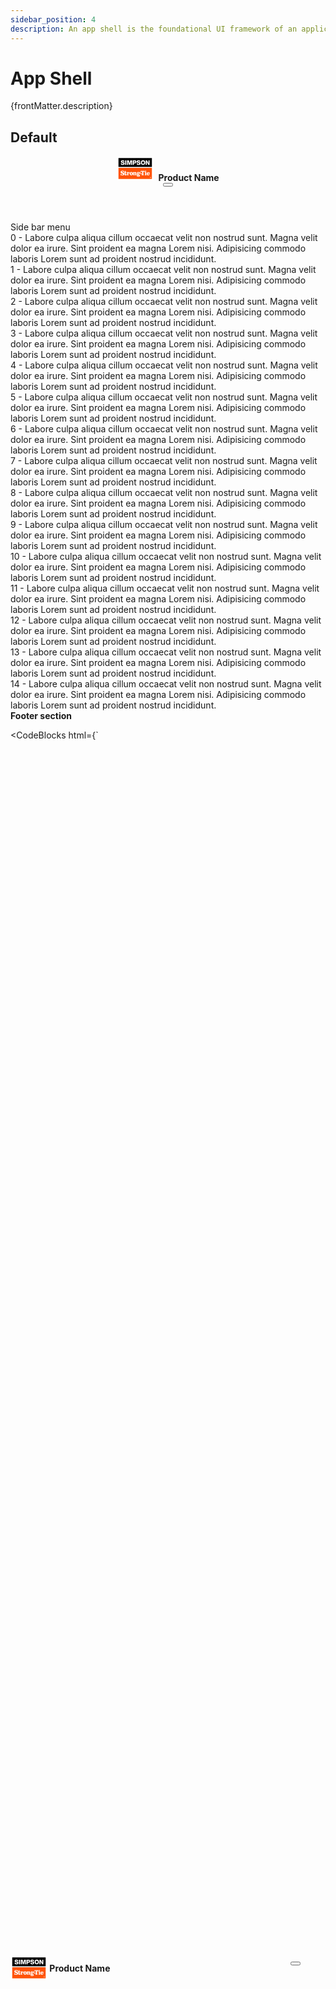 ```yaml
---
sidebar_position: 4
description: An app shell is the foundational UI framework of an application.
---
```


# App Shell

<HeaderComponent
  htmlTag="studs-app-shell"
  jsxTag="StudsAppShell"
  version="Since 1.0"
  status="Draft"
  urlGithub="navigation/app-shell.ts"
  urlStrbook="studs-navigation-appshell--docs"
  folder="navigation"
/>

{frontMatter.description}

## Default

<ResizerFeatures>
 <div style={{minHeigth: '200px'}}>
        <studs-app-shell>
          <header slot="header">
            <div style={{height: '100%', display: 'flex', alignItems: 'center', justifyContent: 'space-between', cursor: 'pointer'}} >
              <div style={{display: 'flex', alignItems: 'center', justifyContent: 'flex-start', flex: 1}}>
                <svg width="59" height="40" viewBox="0 0 59 40" fill="none" xmlns="http://www.w3.org/2000/svg">
  <g clipPath="url(#clip0_75144_6285)">
    <path d="M59 0.5H0V39.5H59V0.5Z" fill="white"></path>
    <path d="M33.4431 31.5887C33.6832 31.5282 34.1034 31.4919 34.6916 31.4919C35.1957 31.4919 35.5919 31.5161 35.904 31.5766C36.1441 31.625 36.2641 31.7218 36.2641 31.8911C36.2641 32 36.2281 32.0726 36.1681 32.1331C36.096 32.1814 35.976 32.2298 35.7959 32.2782C35.5318 32.3387 35.1477 32.3629 34.6435 32.3629C33.6112 32.3629 33.095 32.2177 33.095 31.9153C33.071 31.7581 33.1911 31.6613 33.4431 31.5887ZM50.4169 26.5323C50.2969 26.5323 50.1888 26.5685 50.0688 26.629C49.9607 26.6895 49.8767 26.7742 49.8167 26.8831C49.7447 27.0282 49.6846 27.2823 49.6606 27.6573H51.1371C51.1251 27.2943 51.0771 27.0282 50.9811 26.8589C50.861 26.6411 50.669 26.5323 50.4169 26.5323ZM54.2102 34.1169C54.2102 33.9718 54.0901 33.9597 53.9821 33.9597H53.766V34.2984H53.9341C54.0781 34.2863 54.2102 34.2863 54.2102 34.1169ZM54.6783 34.3468C54.6783 34.7823 54.3542 35.121 53.9461 35.121C53.5259 35.121 53.2138 34.7943 53.2138 34.3468C53.2138 33.9113 53.538 33.5847 53.9461 33.5847C54.3662 33.5847 54.6783 33.9113 54.6783 34.3468ZM54.3902 34.879L54.0901 34.4193C54.2462 34.4073 54.3662 34.3226 54.3662 34.129C54.3662 33.9234 54.2462 33.8266 54.0061 33.8266H53.598V34.879H53.766V34.4314H53.9341L54.2222 34.879H54.3902ZM34.4275 26.2661C34.2594 26.2661 34.1394 26.375 34.0674 26.5927C33.9953 26.8105 33.9593 27.1613 33.9593 27.6573C33.9593 28.5161 34.1034 28.9516 34.4035 28.9516C34.5715 28.9516 34.6916 28.8548 34.7636 28.6492C34.8356 28.4435 34.8716 28.1048 34.8716 27.6331C34.8716 27.125 34.8356 26.7742 34.7756 26.5806C34.7156 26.3629 34.5955 26.2661 34.4275 26.2661ZM56.2389 19.0081V36.7177H2.76074V19.0081H56.2389ZM45.3272 24.4637C45.3272 24.7177 45.4112 24.9355 45.5793 25.1048C45.7473 25.2742 45.9634 25.3589 46.2155 25.3589C46.4556 25.3589 46.6716 25.2742 46.8397 25.0927C47.0077 24.9234 47.0918 24.7056 47.0918 24.4637C47.0918 24.2218 47.0077 24.0161 46.8277 23.8347C46.6596 23.6653 46.4435 23.5685 46.2035 23.5685C45.9634 23.5685 45.7593 23.6532 45.5793 23.8226C45.4112 24.0282 45.3272 24.2339 45.3272 24.4637ZM22.6395 28.2742C22.6395 28.9637 22.6875 29.4355 22.7955 29.7016C22.8916 29.9677 23.0836 30.0887 23.3477 30.0887C23.6118 30.0887 23.7919 29.9556 23.8999 29.7016C23.9959 29.4234 24.056 28.9516 24.056 28.2984C24.056 27.621 24.0079 27.1492 23.8999 26.8952C23.7919 26.629 23.6118 26.5081 23.3597 26.5081C23.0956 26.5081 22.9156 26.6411 22.8075 26.8952C22.6995 27.1613 22.6395 27.621 22.6395 28.2742ZM12.0279 28.6976C12.0279 27.9597 11.7878 27.379 11.2956 26.9798C11.0796 26.7984 10.8035 26.6532 10.4914 26.5323C10.1673 26.4113 9.65108 26.2661 8.93083 26.0847C8.61873 26.0121 8.39065 25.9153 8.27061 25.8064C8.15057 25.6976 8.07855 25.5403 8.07855 25.3347C8.07855 25.1048 8.16257 24.9113 8.31863 24.754C8.48668 24.5847 8.72676 24.5121 9.02687 24.5121C9.49502 24.5121 9.89116 24.6452 10.2153 24.9113C10.3833 25.0564 10.7675 25.4314 10.8275 25.7702H11.7038V23.8226H10.9115L10.7194 24.0887C10.4073 23.8589 10.1072 23.7016 9.83114 23.6169C9.55505 23.5323 9.21893 23.4839 8.79879 23.4839C7.89848 23.4839 7.20225 23.7379 6.73409 24.2339C6.37397 24.6089 6.19391 25.129 6.19391 25.7823C6.19391 26.3871 6.38597 26.8952 6.7581 27.2943C7.10622 27.6452 7.85047 27.9597 9.01486 28.2258C9.423 28.3226 9.69909 28.4314 9.86715 28.5645C10.0232 28.6976 10.1072 28.8911 10.1072 29.1452C10.1072 29.4113 10.0112 29.6169 9.81913 29.7742C9.62707 29.9314 9.36298 30.004 9.02687 30.004C8.5467 30.004 8.12656 29.8347 7.77844 29.4839C7.59838 29.3024 7.22626 28.7823 7.16624 28.4314H6.30194V30.9476H7.08221L7.33429 30.4153C7.58638 30.6089 7.83846 30.7419 8.10255 30.8266C8.58272 30.9718 9.00286 31.0564 9.38699 31.0564C9.68709 31.0564 10.0112 31.0081 10.3713 30.9113C10.7795 30.8024 11.1156 30.6331 11.3677 30.3911C11.7998 29.9556 12.0279 29.3871 12.0279 28.6976ZM15.7852 28.4435H14.9329V28.9153C14.9329 29.3508 14.9089 29.6532 14.8608 29.8105C14.8128 29.9677 14.7288 30.0524 14.6088 30.0524C14.5007 30.0524 14.4287 29.9919 14.3687 29.871C14.3327 29.7863 14.3207 29.5927 14.3207 29.3024V26.6532H15.365V25.7823H14.3207V23.8226H13.2643C13.1683 25.0564 12.7601 25.7339 12.0399 25.8548V26.6532H12.5681V29.0363C12.5681 29.4476 12.5801 29.7379 12.6161 29.9073C12.6401 30.0766 12.7121 30.246 12.8202 30.4153C13.0722 30.8266 13.5164 31.0443 14.1406 31.0443C14.7528 31.0443 15.197 30.8508 15.4851 30.4516C15.6051 30.2943 15.6771 30.1371 15.7131 29.9556C15.7491 29.7863 15.7732 29.5323 15.7732 29.1935V28.4435H15.7852ZM20.3467 27.5484C20.5028 27.3669 20.5748 27.1129 20.5748 26.8105C20.5748 26.3992 20.4427 26.0847 20.1906 25.8669C20.0106 25.7097 19.7825 25.6371 19.5064 25.6371C19.2783 25.6371 19.0743 25.6855 18.9062 25.7823C18.7382 25.879 18.5461 26.0484 18.342 26.2903V25.7823H16.0853V26.6532H16.3373C16.4934 26.6532 16.6014 26.6895 16.6494 26.75C16.6975 26.8105 16.7215 26.9556 16.7215 27.1613V29.4718C16.7215 29.6774 16.6975 29.8105 16.6494 29.8831C16.6014 29.9435 16.4934 29.9798 16.3373 29.9798H16.2533V30.8508H18.9662V29.9798H18.9062C18.7382 29.9798 18.6301 29.9435 18.5821 29.8831C18.5341 29.8226 18.4981 29.6774 18.4981 29.4718V27.875C18.4981 27.4395 18.5701 27.0645 18.7141 26.7863C18.8582 26.496 19.0383 26.3508 19.2543 26.3508C19.3144 26.3508 19.4104 26.375 19.5184 26.4355C19.3624 26.5081 19.2423 26.5927 19.1703 26.6895C19.0983 26.7863 19.0623 26.9193 19.0623 27.0887C19.0623 27.2581 19.1103 27.4274 19.2183 27.5726C19.3504 27.754 19.5304 27.8508 19.7585 27.8508C19.9866 27.8266 20.1906 27.7298 20.3467 27.5484ZM25.9526 28.2984C25.9526 27.4516 25.7125 26.7863 25.2444 26.3024C24.7762 25.8185 24.14 25.5887 23.3357 25.5887C22.5434 25.5887 21.9072 25.8306 21.4271 26.3024C20.9589 26.7742 20.7188 27.4274 20.7188 28.25C20.7188 29.121 20.9589 29.7984 21.4271 30.2702C21.8952 30.754 22.5314 30.996 23.3357 30.996C24.14 30.996 24.7642 30.754 25.2324 30.2702C25.7245 29.8105 25.9526 29.1452 25.9526 28.2984ZM31.7146 29.9556C31.5585 29.9556 31.4505 29.9193 31.4025 29.8589C31.3544 29.7984 31.3304 29.6532 31.3304 29.4476V27.5C31.3304 27.0887 31.3064 26.7863 31.2584 26.5806C31.2104 26.375 31.1264 26.2056 30.9943 26.0605C30.7302 25.7702 30.3341 25.625 29.8179 25.625C29.4818 25.625 29.1577 25.6976 28.8696 25.8548C28.6415 25.9758 28.4014 26.2056 28.1493 26.5564V25.7823H26.0846V26.6532H26.1567C26.3127 26.6532 26.4208 26.6895 26.4688 26.75C26.5168 26.8105 26.5408 26.9556 26.5408 27.1613V29.4718C26.5408 29.6774 26.5168 29.8105 26.4688 29.8831C26.4208 29.9435 26.3127 29.9798 26.1567 29.9798V30.8508H28.6895V29.9798C28.5335 29.9798 28.4374 29.9435 28.3894 29.8831C28.3414 29.8226 28.3174 29.6774 28.3174 29.4718V27.7661C28.3174 27.3911 28.3774 27.1129 28.4975 26.9193C28.6175 26.7258 28.7856 26.629 29.0016 26.629C29.3858 26.629 29.5778 26.9314 29.5778 27.5363V29.4839C29.5778 29.6895 29.5538 29.8226 29.5058 29.8952C29.4578 29.9556 29.3618 29.9919 29.2057 29.9919V30.8629H31.7386L31.7146 29.9556ZM36.9603 26.254C36.7923 26.4476 36.7203 26.629 36.7203 26.8105C36.7203 26.9798 36.7803 27.1371 36.9003 27.246C37.0204 27.3548 37.1644 27.4274 37.3325 27.4274C37.4525 27.4274 37.5725 27.3911 37.6806 27.3185C37.8726 27.1855 37.9807 26.9677 37.9807 26.6411C37.9807 26.375 37.8966 26.1452 37.7406 25.9637C37.5365 25.7218 37.2604 25.6008 36.9123 25.6008C36.7323 25.6008 36.5642 25.6371 36.4202 25.6976C36.2761 25.7702 36.096 25.8911 35.892 26.0726C35.6279 25.879 35.3998 25.7581 35.1957 25.6855C34.9917 25.6129 34.7516 25.5887 34.4635 25.5887C33.8753 25.5887 33.3951 25.7339 33.023 26.0121C32.5548 26.375 32.3268 26.9073 32.3268 27.6331C32.3268 27.9234 32.3628 28.1774 32.4468 28.3952C32.5308 28.6129 32.6749 28.8548 32.903 29.1452C32.6269 29.2903 32.4228 29.4476 32.3148 29.5927C32.2067 29.7379 32.1587 29.9314 32.1587 30.1734C32.1587 30.4032 32.2067 30.5968 32.3148 30.754C32.4108 30.9113 32.5909 31.0806 32.8309 31.25C32.5548 31.3468 32.3628 31.4556 32.2427 31.5887C32.1227 31.7218 32.0747 31.8911 32.0747 32.1089C32.0747 32.8105 32.8549 33.1492 34.4035 33.1492C35.4718 33.1492 36.1921 33.0403 36.5642 32.8105C36.7803 32.6774 36.9483 32.496 37.0684 32.2661C37.1884 32.0363 37.2484 31.7822 37.2484 31.504C37.2484 31.0443 37.1164 30.7056 36.8403 30.4637C36.5762 30.2339 36.1441 30.1129 35.5559 30.1129C35.4718 30.1129 35.2798 30.1129 34.9677 30.1129C34.8476 30.1129 34.7516 30.1129 34.6796 30.1129C34.0914 30.1129 33.7072 30.0887 33.5392 30.0403C33.3711 29.9919 33.2871 29.8831 33.2871 29.7137C33.2871 29.6411 33.3111 29.5443 33.3711 29.4355C33.7552 29.5564 34.0674 29.629 34.3194 29.629C34.8836 29.629 35.3878 29.4839 35.7959 29.1935C36.024 29.0363 36.1921 28.8185 36.3241 28.5403C36.4562 28.2621 36.5162 27.9476 36.5162 27.621C36.5162 27.3911 36.4922 27.1976 36.4442 27.0282C36.3961 26.8589 36.3121 26.6653 36.1921 26.4718C36.4202 26.2419 36.6002 26.121 36.7323 26.121C36.7923 26.121 36.8763 26.1693 36.9603 26.254ZM37.5005 29.0363H39.7813V27.8629H37.5005V29.0363ZM44.6429 23.6532H38.4128V25.7823H39.2771C39.2891 25.2863 39.6492 24.9113 39.8413 24.7782C39.9854 24.6814 40.2254 24.621 40.5375 24.621V29.0484C40.5375 29.3871 40.5255 29.5927 40.5135 29.6653C40.5015 29.7379 40.4655 29.7863 40.3935 29.8226C40.2735 29.8831 40.1774 29.9073 39.7693 29.9193V30.8387H43.2505V29.9193C42.8423 29.9073 42.7463 29.871 42.6383 29.8226C42.5662 29.7863 42.5302 29.7379 42.5182 29.6653C42.5062 29.5927 42.4942 29.3871 42.4942 29.0484V24.6331C42.7463 24.6331 42.9504 24.6693 43.0824 24.7298C43.2265 24.7903 43.3465 24.8992 43.4545 25.0564C43.5506 25.2016 43.7426 25.4073 43.7546 25.7943H44.6189V23.6532H44.6429ZM47.6079 29.9556H47.5599C47.4039 29.9556 47.3078 29.9193 47.2598 29.8589C47.2118 29.7984 47.1878 29.6653 47.1878 29.4476V25.7823H44.919V26.6653H45.0631C45.2671 26.6653 45.3872 26.7016 45.4232 26.7621C45.4712 26.8226 45.4832 27.004 45.4832 27.2943V29.4476C45.4832 29.6532 45.4592 29.7984 45.3992 29.8589C45.3392 29.9193 45.2191 29.9556 45.0391 29.9556H44.907V30.8266H47.5959V29.9556H47.6079ZM52.7577 28.3347C52.7577 27.4879 52.5536 26.8226 52.1335 26.3387C51.7133 25.8548 51.1371 25.625 50.3929 25.625C49.6126 25.625 49.0124 25.879 48.5923 26.3992C48.1841 26.8952 47.9921 27.5363 47.9921 28.3105C47.9921 29.2056 48.2562 29.9073 48.7843 30.4032C49.2045 30.8024 49.7447 31.0081 50.4049 31.0081C51.6293 31.0081 52.3976 30.379 52.6857 29.121H51.5453C51.5093 29.375 51.4372 29.5564 51.3532 29.6774C51.1731 29.8952 50.9211 30.004 50.5849 30.004C50.2608 30.004 50.0208 29.8831 49.8767 29.629C49.8047 29.5081 49.7447 29.3629 49.7207 29.2056C49.6846 29.0484 49.6726 28.8306 49.6606 28.5282H52.7577C52.7457 28.4193 52.7577 28.3468 52.7577 28.3347ZM54.8464 34.3468C54.8464 33.8387 54.4383 33.4516 53.9461 33.4516C53.4539 33.4516 53.0458 33.8387 53.0458 34.3468C53.0458 34.8669 53.4539 35.254 53.9461 35.254C54.4383 35.254 54.8464 34.8669 54.8464 34.3468Z" fill="#FF5308"></path>
    <path d="M2.76074 3.28226V17.6169H56.2389V3.28226H2.76074ZM9.53104 14.3145C7.89848 14.3145 6.458 13.5887 6.44599 11.7621H8.29462C8.33063 12.6089 8.84681 12.875 9.63907 12.875C10.1913 12.875 10.7675 12.6694 10.7675 12.1492C10.7675 11.5202 9.75911 11.3992 8.72676 11.1089C7.71842 10.8185 6.65006 10.3589 6.65006 9.04032C6.65006 7.47984 8.21059 6.8629 9.54304 6.8629C10.9595 6.8629 12.376 7.55242 12.388 9.16129H10.5394C10.5634 8.50806 9.96318 8.30242 9.39899 8.30242C9.00286 8.30242 8.51069 8.44758 8.51069 8.90726C8.51069 9.46371 9.53104 9.56048 10.5634 9.85081C11.5837 10.1411 12.6161 10.625 12.6161 11.9194C12.6161 13.7339 11.0916 14.3145 9.53104 14.3145ZM15.329 14.1573H13.4804V7.00806H15.329V14.1573ZM24.4641 14.1573H22.7235V8.7379H22.6995L21.211 14.1694H19.8065L18.318 8.7379H18.294V14.1694H16.5534V7.00806H19.2783L20.5028 11.7742H20.5268L21.7512 7.00806H24.4761L24.4641 14.1573ZM28.9416 11.7742H27.4171V14.1573H25.5685V7.00806H28.9416C30.2621 7.00806 31.5105 7.6129 31.5105 9.30645C31.5105 11.0847 30.5021 11.7742 28.9416 11.7742ZM34.8956 14.3145C33.2631 14.3145 31.8226 13.5887 31.8106 11.7621H33.6592C33.6952 12.6089 34.2114 12.875 35.0037 12.875C35.5559 12.875 36.1321 12.6694 36.1321 12.1492C36.1321 11.5202 35.1237 11.3992 34.0914 11.1089C33.083 10.8185 32.0147 10.3589 32.0147 9.04032C32.0147 7.47984 33.5752 6.8629 34.9076 6.8629C36.3241 6.8629 37.7406 7.55242 37.7526 9.16129H35.904C35.928 8.50806 35.3278 8.30242 34.7636 8.30242C34.3675 8.30242 33.8633 8.44758 33.8633 8.90726C33.8633 9.46371 34.8836 9.56048 35.916 9.85081C36.9363 10.1411 37.9687 10.625 37.9687 11.9194C37.9927 13.7339 36.4562 14.3145 34.8956 14.3145ZM42.0861 14.3145C39.8533 14.3145 38.5929 12.6573 38.5929 10.5887C38.5929 8.52016 39.8533 6.8629 42.0861 6.8629C44.3188 6.8629 45.5793 8.52016 45.5793 10.5887C45.5793 12.6573 44.3188 14.3145 42.0861 14.3145ZM52.4816 14.1573H50.5849L48.1241 9.70564H48.1001V14.1573H46.3595V7.00806H48.2562L50.717 11.4113H50.741V7.00806H52.4816V14.1573ZM29.6619 9.43952C29.6619 10.0927 29.2417 10.3347 28.6655 10.3347H27.4291V8.50806H28.6655C29.2297 8.50806 29.6619 8.77419 29.6619 9.43952ZM43.7306 10.5887C43.7306 11.6532 43.2745 12.7177 42.0861 12.7177C40.8977 12.7177 40.4415 11.6532 40.4415 10.5887C40.4415 9.52419 40.8977 8.45968 42.0861 8.45968C43.2745 8.45968 43.7306 9.52419 43.7306 10.5887Z" fill="black"></path>
  </g>
  <defs>
    <clipPath id="clip0_75144_6285">
      <rect width="59" height="39" fill="white" transform="translate(0 0.5)"></rect>
    </clipPath>
  </defs>
</svg> 
                <strong>&nbsp;Product Name</strong>
              </div>
              <div style={{display: 'flex', gap: '20px', justifyContent: 'flex-end'}}>
                <studs-icon size="large" icon="notifications"></studs-icon>
                 <div>
    <div>
      <studs-menu cols="3" position="bottom">
          <button slot="trigger"><studs-icon slot="trigger" size="large" icon="apps"></studs-icon></button>
          <studs-icon size="large" icon="info" onclick="alert('clicked')"></studs-icon>
          <studs-icon size="large" icon="info" onclick="alert('clicked')"></studs-icon>
          <studs-icon size="large" icon="info" onclick="alert('clicked')"></studs-icon>
          <studs-icon size="large" icon="info" onclick="alert('clicked')"></studs-icon>
          <studs-icon size="large" icon="info" onclick="alert('clicked')"></studs-icon>
          <studs-icon size="large" icon="info" onclick="alert('clicked')"></studs-icon>
          <studs-icon size="large" icon="info" onclick="alert('clicked')"></studs-icon>
          <studs-icon size="large" icon="info" onclick="alert('clicked')"></studs-icon>
          <studs-icon size="large" icon="info" onclick="alert('clicked')"></studs-icon>
          <studs-icon size="large" icon="info" onclick="alert('clicked')"></studs-icon>
          <studs-icon size="large" icon="info" onclick="alert('clicked')"></studs-icon>
          <studs-icon size="large" icon="info" onclick="alert('clicked')"></studs-icon>
          <studs-icon size="large" icon="info" onclick="alert('clicked')"></studs-icon>
      </studs-menu>
    </div>
</div>
                <studs-icon size="large" icon="settings"></studs-icon>
                <studs-icon size="large" icon="account_circle"></studs-icon>
              </div>
            </div>
          </header>
          <nav slot="nav">Side bar menu</nav>
          <main slot="main">
            <div style={{padding: '1rem'}}>
              0 - Labore culpa aliqua cillum occaecat velit non nostrud sunt. Magna
              velit dolor ea irure. Sint proident ea magna Lorem nisi.
              Adipisicing commodo laboris Lorem sunt ad proident nostrud
              incididunt.
            </div><div style={{padding: '1rem'}}>
              1 - Labore culpa aliqua cillum occaecat velit non nostrud sunt. Magna
              velit dolor ea irure. Sint proident ea magna Lorem nisi.
              Adipisicing commodo laboris Lorem sunt ad proident nostrud
              incididunt.
            </div><div style={{padding: '1rem'}}>
              2 - Labore culpa aliqua cillum occaecat velit non nostrud sunt. Magna
              velit dolor ea irure. Sint proident ea magna Lorem nisi.
              Adipisicing commodo laboris Lorem sunt ad proident nostrud
              incididunt.
            </div><div style={{padding: '1rem'}}>
              3 - Labore culpa aliqua cillum occaecat velit non nostrud sunt. Magna
              velit dolor ea irure. Sint proident ea magna Lorem nisi.
              Adipisicing commodo laboris Lorem sunt ad proident nostrud
              incididunt.
            </div><div style={{padding: '1rem'}}>
              4 - Labore culpa aliqua cillum occaecat velit non nostrud sunt. Magna
              velit dolor ea irure. Sint proident ea magna Lorem nisi.
              Adipisicing commodo laboris Lorem sunt ad proident nostrud
              incididunt.
            </div><div style={{padding: '1rem'}}>
              5 - Labore culpa aliqua cillum occaecat velit non nostrud sunt. Magna
              velit dolor ea irure. Sint proident ea magna Lorem nisi.
              Adipisicing commodo laboris Lorem sunt ad proident nostrud
              incididunt.
            </div><div style={{padding: '1rem'}}>
              6 - Labore culpa aliqua cillum occaecat velit non nostrud sunt. Magna
              velit dolor ea irure. Sint proident ea magna Lorem nisi.
              Adipisicing commodo laboris Lorem sunt ad proident nostrud
              incididunt.
            </div><div style={{padding: '1rem'}}>
              7 - Labore culpa aliqua cillum occaecat velit non nostrud sunt. Magna
              velit dolor ea irure. Sint proident ea magna Lorem nisi.
              Adipisicing commodo laboris Lorem sunt ad proident nostrud
              incididunt.
            </div><div style={{padding: '1rem'}}>
              8 - Labore culpa aliqua cillum occaecat velit non nostrud sunt. Magna
              velit dolor ea irure. Sint proident ea magna Lorem nisi.
              Adipisicing commodo laboris Lorem sunt ad proident nostrud
              incididunt.
            </div><div style={{padding: '1rem'}}>
              9 - Labore culpa aliqua cillum occaecat velit non nostrud sunt. Magna
              velit dolor ea irure. Sint proident ea magna Lorem nisi.
              Adipisicing commodo laboris Lorem sunt ad proident nostrud
              incididunt.
            </div><div style={{padding: '1rem'}}>
              10 - Labore culpa aliqua cillum occaecat velit non nostrud sunt. Magna
              velit dolor ea irure. Sint proident ea magna Lorem nisi.
              Adipisicing commodo laboris Lorem sunt ad proident nostrud
              incididunt.
            </div><div style={{padding: '1rem'}}>
              11 - Labore culpa aliqua cillum occaecat velit non nostrud sunt. Magna
              velit dolor ea irure. Sint proident ea magna Lorem nisi.
              Adipisicing commodo laboris Lorem sunt ad proident nostrud
              incididunt.
            </div><div style={{padding: '1rem'}}>
              12 - Labore culpa aliqua cillum occaecat velit non nostrud sunt. Magna
              velit dolor ea irure. Sint proident ea magna Lorem nisi.
              Adipisicing commodo laboris Lorem sunt ad proident nostrud
              incididunt.
            </div><div style={{padding: '1rem'}}>
              13 - Labore culpa aliqua cillum occaecat velit non nostrud sunt. Magna
              velit dolor ea irure. Sint proident ea magna Lorem nisi.
              Adipisicing commodo laboris Lorem sunt ad proident nostrud
              incididunt.
            </div><div style={{padding: '1rem'}}>
              14 - Labore culpa aliqua cillum occaecat velit non nostrud sunt. Magna
              velit dolor ea irure. Sint proident ea magna Lorem nisi.
              Adipisicing commodo laboris Lorem sunt ad proident nostrud
              incididunt.
            </div>
          </main>
          <footer slot="footer">
            <div style={{display: 'flex', alignItems: 'center', justifyContent: 'center', flex: 1, padding: '1rem'}}>
              <strong>Footer section</strong>
            </div>
          </footer>
        </studs-app-shell>
        <div></div>
      </div>
</ResizerFeatures>

<CodeBlocks
  html={`<div style="min-height: 200px;">
        <studs-app-shell>
          <header slot="header">
            <div style="height: 100%; display: flex; align-items: center; justify-content: space-between; cursor: pointer;">
              <div style="display: flex; align-items: center; justify-content: flex-start; flex: 1">
                <svg width="59" height="40" viewBox="0 0 59 40" fill="none" xmlns="http://www.w3.org/2000/svg">
  <g clip-path="url(#clip0_75144_6285)">
    <path d="M59 0.5H0V39.5H59V0.5Z" fill="white"></path>
    <path d="M33.4431 31.5887C33.6832 31.5282 34.1034 31.4919 34.6916 31.4919C35.1957 31.4919 35.5919 31.5161 35.904 31.5766C36.1441 31.625 36.2641 31.7218 36.2641 31.8911C36.2641 32 36.2281 32.0726 36.1681 32.1331C36.096 32.1814 35.976 32.2298 35.7959 32.2782C35.5318 32.3387 35.1477 32.3629 34.6435 32.3629C33.6112 32.3629 33.095 32.2177 33.095 31.9153C33.071 31.7581 33.1911 31.6613 33.4431 31.5887ZM50.4169 26.5323C50.2969 26.5323 50.1888 26.5685 50.0688 26.629C49.9607 26.6895 49.8767 26.7742 49.8167 26.8831C49.7447 27.0282 49.6846 27.2823 49.6606 27.6573H51.1371C51.1251 27.2943 51.0771 27.0282 50.9811 26.8589C50.861 26.6411 50.669 26.5323 50.4169 26.5323ZM54.2102 34.1169C54.2102 33.9718 54.0901 33.9597 53.9821 33.9597H53.766V34.2984H53.9341C54.0781 34.2863 54.2102 34.2863 54.2102 34.1169ZM54.6783 34.3468C54.6783 34.7823 54.3542 35.121 53.9461 35.121C53.5259 35.121 53.2138 34.7943 53.2138 34.3468C53.2138 33.9113 53.538 33.5847 53.9461 33.5847C54.3662 33.5847 54.6783 33.9113 54.6783 34.3468ZM54.3902 34.879L54.0901 34.4193C54.2462 34.4073 54.3662 34.3226 54.3662 34.129C54.3662 33.9234 54.2462 33.8266 54.0061 33.8266H53.598V34.879H53.766V34.4314H53.9341L54.2222 34.879H54.3902ZM34.4275 26.2661C34.2594 26.2661 34.1394 26.375 34.0674 26.5927C33.9953 26.8105 33.9593 27.1613 33.9593 27.6573C33.9593 28.5161 34.1034 28.9516 34.4035 28.9516C34.5715 28.9516 34.6916 28.8548 34.7636 28.6492C34.8356 28.4435 34.8716 28.1048 34.8716 27.6331C34.8716 27.125 34.8356 26.7742 34.7756 26.5806C34.7156 26.3629 34.5955 26.2661 34.4275 26.2661ZM56.2389 19.0081V36.7177H2.76074V19.0081H56.2389ZM45.3272 24.4637C45.3272 24.7177 45.4112 24.9355 45.5793 25.1048C45.7473 25.2742 45.9634 25.3589 46.2155 25.3589C46.4556 25.3589 46.6716 25.2742 46.8397 25.0927C47.0077 24.9234 47.0918 24.7056 47.0918 24.4637C47.0918 24.2218 47.0077 24.0161 46.8277 23.8347C46.6596 23.6653 46.4435 23.5685 46.2035 23.5685C45.9634 23.5685 45.7593 23.6532 45.5793 23.8226C45.4112 24.0282 45.3272 24.2339 45.3272 24.4637ZM22.6395 28.2742C22.6395 28.9637 22.6875 29.4355 22.7955 29.7016C22.8916 29.9677 23.0836 30.0887 23.3477 30.0887C23.6118 30.0887 23.7919 29.9556 23.8999 29.7016C23.9959 29.4234 24.056 28.9516 24.056 28.2984C24.056 27.621 24.0079 27.1492 23.8999 26.8952C23.7919 26.629 23.6118 26.5081 23.3597 26.5081C23.0956 26.5081 22.9156 26.6411 22.8075 26.8952C22.6995 27.1613 22.6395 27.621 22.6395 28.2742ZM12.0279 28.6976C12.0279 27.9597 11.7878 27.379 11.2956 26.9798C11.0796 26.7984 10.8035 26.6532 10.4914 26.5323C10.1673 26.4113 9.65108 26.2661 8.93083 26.0847C8.61873 26.0121 8.39065 25.9153 8.27061 25.8064C8.15057 25.6976 8.07855 25.5403 8.07855 25.3347C8.07855 25.1048 8.16257 24.9113 8.31863 24.754C8.48668 24.5847 8.72676 24.5121 9.02687 24.5121C9.49502 24.5121 9.89116 24.6452 10.2153 24.9113C10.3833 25.0564 10.7675 25.4314 10.8275 25.7702H11.7038V23.8226H10.9115L10.7194 24.0887C10.4073 23.8589 10.1072 23.7016 9.83114 23.6169C9.55505 23.5323 9.21893 23.4839 8.79879 23.4839C7.89848 23.4839 7.20225 23.7379 6.73409 24.2339C6.37397 24.6089 6.19391 25.129 6.19391 25.7823C6.19391 26.3871 6.38597 26.8952 6.7581 27.2943C7.10622 27.6452 7.85047 27.9597 9.01486 28.2258C9.423 28.3226 9.69909 28.4314 9.86715 28.5645C10.0232 28.6976 10.1072 28.8911 10.1072 29.1452C10.1072 29.4113 10.0112 29.6169 9.81913 29.7742C9.62707 29.9314 9.36298 30.004 9.02687 30.004C8.5467 30.004 8.12656 29.8347 7.77844 29.4839C7.59838 29.3024 7.22626 28.7823 7.16624 28.4314H6.30194V30.9476H7.08221L7.33429 30.4153C7.58638 30.6089 7.83846 30.7419 8.10255 30.8266C8.58272 30.9718 9.00286 31.0564 9.38699 31.0564C9.68709 31.0564 10.0112 31.0081 10.3713 30.9113C10.7795 30.8024 11.1156 30.6331 11.3677 30.3911C11.7998 29.9556 12.0279 29.3871 12.0279 28.6976ZM15.7852 28.4435H14.9329V28.9153C14.9329 29.3508 14.9089 29.6532 14.8608 29.8105C14.8128 29.9677 14.7288 30.0524 14.6088 30.0524C14.5007 30.0524 14.4287 29.9919 14.3687 29.871C14.3327 29.7863 14.3207 29.5927 14.3207 29.3024V26.6532H15.365V25.7823H14.3207V23.8226H13.2643C13.1683 25.0564 12.7601 25.7339 12.0399 25.8548V26.6532H12.5681V29.0363C12.5681 29.4476 12.5801 29.7379 12.6161 29.9073C12.6401 30.0766 12.7121 30.246 12.8202 30.4153C13.0722 30.8266 13.5164 31.0443 14.1406 31.0443C14.7528 31.0443 15.197 30.8508 15.4851 30.4516C15.6051 30.2943 15.6771 30.1371 15.7131 29.9556C15.7491 29.7863 15.7732 29.5323 15.7732 29.1935V28.4435H15.7852ZM20.3467 27.5484C20.5028 27.3669 20.5748 27.1129 20.5748 26.8105C20.5748 26.3992 20.4427 26.0847 20.1906 25.8669C20.0106 25.7097 19.7825 25.6371 19.5064 25.6371C19.2783 25.6371 19.0743 25.6855 18.9062 25.7823C18.7382 25.879 18.5461 26.0484 18.342 26.2903V25.7823H16.0853V26.6532H16.3373C16.4934 26.6532 16.6014 26.6895 16.6494 26.75C16.6975 26.8105 16.7215 26.9556 16.7215 27.1613V29.4718C16.7215 29.6774 16.6975 29.8105 16.6494 29.8831C16.6014 29.9435 16.4934 29.9798 16.3373 29.9798H16.2533V30.8508H18.9662V29.9798H18.9062C18.7382 29.9798 18.6301 29.9435 18.5821 29.8831C18.5341 29.8226 18.4981 29.6774 18.4981 29.4718V27.875C18.4981 27.4395 18.5701 27.0645 18.7141 26.7863C18.8582 26.496 19.0383 26.3508 19.2543 26.3508C19.3144 26.3508 19.4104 26.375 19.5184 26.4355C19.3624 26.5081 19.2423 26.5927 19.1703 26.6895C19.0983 26.7863 19.0623 26.9193 19.0623 27.0887C19.0623 27.2581 19.1103 27.4274 19.2183 27.5726C19.3504 27.754 19.5304 27.8508 19.7585 27.8508C19.9866 27.8266 20.1906 27.7298 20.3467 27.5484ZM25.9526 28.2984C25.9526 27.4516 25.7125 26.7863 25.2444 26.3024C24.7762 25.8185 24.14 25.5887 23.3357 25.5887C22.5434 25.5887 21.9072 25.8306 21.4271 26.3024C20.9589 26.7742 20.7188 27.4274 20.7188 28.25C20.7188 29.121 20.9589 29.7984 21.4271 30.2702C21.8952 30.754 22.5314 30.996 23.3357 30.996C24.14 30.996 24.7642 30.754 25.2324 30.2702C25.7245 29.8105 25.9526 29.1452 25.9526 28.2984ZM31.7146 29.9556C31.5585 29.9556 31.4505 29.9193 31.4025 29.8589C31.3544 29.7984 31.3304 29.6532 31.3304 29.4476V27.5C31.3304 27.0887 31.3064 26.7863 31.2584 26.5806C31.2104 26.375 31.1264 26.2056 30.9943 26.0605C30.7302 25.7702 30.3341 25.625 29.8179 25.625C29.4818 25.625 29.1577 25.6976 28.8696 25.8548C28.6415 25.9758 28.4014 26.2056 28.1493 26.5564V25.7823H26.0846V26.6532H26.1567C26.3127 26.6532 26.4208 26.6895 26.4688 26.75C26.5168 26.8105 26.5408 26.9556 26.5408 27.1613V29.4718C26.5408 29.6774 26.5168 29.8105 26.4688 29.8831C26.4208 29.9435 26.3127 29.9798 26.1567 29.9798V30.8508H28.6895V29.9798C28.5335 29.9798 28.4374 29.9435 28.3894 29.8831C28.3414 29.8226 28.3174 29.6774 28.3174 29.4718V27.7661C28.3174 27.3911 28.3774 27.1129 28.4975 26.9193C28.6175 26.7258 28.7856 26.629 29.0016 26.629C29.3858 26.629 29.5778 26.9314 29.5778 27.5363V29.4839C29.5778 29.6895 29.5538 29.8226 29.5058 29.8952C29.4578 29.9556 29.3618 29.9919 29.2057 29.9919V30.8629H31.7386L31.7146 29.9556ZM36.9603 26.254C36.7923 26.4476 36.7203 26.629 36.7203 26.8105C36.7203 26.9798 36.7803 27.1371 36.9003 27.246C37.0204 27.3548 37.1644 27.4274 37.3325 27.4274C37.4525 27.4274 37.5725 27.3911 37.6806 27.3185C37.8726 27.1855 37.9807 26.9677 37.9807 26.6411C37.9807 26.375 37.8966 26.1452 37.7406 25.9637C37.5365 25.7218 37.2604 25.6008 36.9123 25.6008C36.7323 25.6008 36.5642 25.6371 36.4202 25.6976C36.2761 25.7702 36.096 25.8911 35.892 26.0726C35.6279 25.879 35.3998 25.7581 35.1957 25.6855C34.9917 25.6129 34.7516 25.5887 34.4635 25.5887C33.8753 25.5887 33.3951 25.7339 33.023 26.0121C32.5548 26.375 32.3268 26.9073 32.3268 27.6331C32.3268 27.9234 32.3628 28.1774 32.4468 28.3952C32.5308 28.6129 32.6749 28.8548 32.903 29.1452C32.6269 29.2903 32.4228 29.4476 32.3148 29.5927C32.2067 29.7379 32.1587 29.9314 32.1587 30.1734C32.1587 30.4032 32.2067 30.5968 32.3148 30.754C32.4108 30.9113 32.5909 31.0806 32.8309 31.25C32.5548 31.3468 32.3628 31.4556 32.2427 31.5887C32.1227 31.7218 32.0747 31.8911 32.0747 32.1089C32.0747 32.8105 32.8549 33.1492 34.4035 33.1492C35.4718 33.1492 36.1921 33.0403 36.5642 32.8105C36.7803 32.6774 36.9483 32.496 37.0684 32.2661C37.1884 32.0363 37.2484 31.7822 37.2484 31.504C37.2484 31.0443 37.1164 30.7056 36.8403 30.4637C36.5762 30.2339 36.1441 30.1129 35.5559 30.1129C35.4718 30.1129 35.2798 30.1129 34.9677 30.1129C34.8476 30.1129 34.7516 30.1129 34.6796 30.1129C34.0914 30.1129 33.7072 30.0887 33.5392 30.0403C33.3711 29.9919 33.2871 29.8831 33.2871 29.7137C33.2871 29.6411 33.3111 29.5443 33.3711 29.4355C33.7552 29.5564 34.0674 29.629 34.3194 29.629C34.8836 29.629 35.3878 29.4839 35.7959 29.1935C36.024 29.0363 36.1921 28.8185 36.3241 28.5403C36.4562 28.2621 36.5162 27.9476 36.5162 27.621C36.5162 27.3911 36.4922 27.1976 36.4442 27.0282C36.3961 26.8589 36.3121 26.6653 36.1921 26.4718C36.4202 26.2419 36.6002 26.121 36.7323 26.121C36.7923 26.121 36.8763 26.1693 36.9603 26.254ZM37.5005 29.0363H39.7813V27.8629H37.5005V29.0363ZM44.6429 23.6532H38.4128V25.7823H39.2771C39.2891 25.2863 39.6492 24.9113 39.8413 24.7782C39.9854 24.6814 40.2254 24.621 40.5375 24.621V29.0484C40.5375 29.3871 40.5255 29.5927 40.5135 29.6653C40.5015 29.7379 40.4655 29.7863 40.3935 29.8226C40.2735 29.8831 40.1774 29.9073 39.7693 29.9193V30.8387H43.2505V29.9193C42.8423 29.9073 42.7463 29.871 42.6383 29.8226C42.5662 29.7863 42.5302 29.7379 42.5182 29.6653C42.5062 29.5927 42.4942 29.3871 42.4942 29.0484V24.6331C42.7463 24.6331 42.9504 24.6693 43.0824 24.7298C43.2265 24.7903 43.3465 24.8992 43.4545 25.0564C43.5506 25.2016 43.7426 25.4073 43.7546 25.7943H44.6189V23.6532H44.6429ZM47.6079 29.9556H47.5599C47.4039 29.9556 47.3078 29.9193 47.2598 29.8589C47.2118 29.7984 47.1878 29.6653 47.1878 29.4476V25.7823H44.919V26.6653H45.0631C45.2671 26.6653 45.3872 26.7016 45.4232 26.7621C45.4712 26.8226 45.4832 27.004 45.4832 27.2943V29.4476C45.4832 29.6532 45.4592 29.7984 45.3992 29.8589C45.3392 29.9193 45.2191 29.9556 45.0391 29.9556H44.907V30.8266H47.5959V29.9556H47.6079ZM52.7577 28.3347C52.7577 27.4879 52.5536 26.8226 52.1335 26.3387C51.7133 25.8548 51.1371 25.625 50.3929 25.625C49.6126 25.625 49.0124 25.879 48.5923 26.3992C48.1841 26.8952 47.9921 27.5363 47.9921 28.3105C47.9921 29.2056 48.2562 29.9073 48.7843 30.4032C49.2045 30.8024 49.7447 31.0081 50.4049 31.0081C51.6293 31.0081 52.3976 30.379 52.6857 29.121H51.5453C51.5093 29.375 51.4372 29.5564 51.3532 29.6774C51.1731 29.8952 50.9211 30.004 50.5849 30.004C50.2608 30.004 50.0208 29.8831 49.8767 29.629C49.8047 29.5081 49.7447 29.3629 49.7207 29.2056C49.6846 29.0484 49.6726 28.8306 49.6606 28.5282H52.7577C52.7457 28.4193 52.7577 28.3468 52.7577 28.3347ZM54.8464 34.3468C54.8464 33.8387 54.4383 33.4516 53.9461 33.4516C53.4539 33.4516 53.0458 33.8387 53.0458 34.3468C53.0458 34.8669 53.4539 35.254 53.9461 35.254C54.4383 35.254 54.8464 34.8669 54.8464 34.3468Z" fill="#FF5308"></path>
    <path d="M2.76074 3.28226V17.6169H56.2389V3.28226H2.76074ZM9.53104 14.3145C7.89848 14.3145 6.458 13.5887 6.44599 11.7621H8.29462C8.33063 12.6089 8.84681 12.875 9.63907 12.875C10.1913 12.875 10.7675 12.6694 10.7675 12.1492C10.7675 11.5202 9.75911 11.3992 8.72676 11.1089C7.71842 10.8185 6.65006 10.3589 6.65006 9.04032C6.65006 7.47984 8.21059 6.8629 9.54304 6.8629C10.9595 6.8629 12.376 7.55242 12.388 9.16129H10.5394C10.5634 8.50806 9.96318 8.30242 9.39899 8.30242C9.00286 8.30242 8.51069 8.44758 8.51069 8.90726C8.51069 9.46371 9.53104 9.56048 10.5634 9.85081C11.5837 10.1411 12.6161 10.625 12.6161 11.9194C12.6161 13.7339 11.0916 14.3145 9.53104 14.3145ZM15.329 14.1573H13.4804V7.00806H15.329V14.1573ZM24.4641 14.1573H22.7235V8.7379H22.6995L21.211 14.1694H19.8065L18.318 8.7379H18.294V14.1694H16.5534V7.00806H19.2783L20.5028 11.7742H20.5268L21.7512 7.00806H24.4761L24.4641 14.1573ZM28.9416 11.7742H27.4171V14.1573H25.5685V7.00806H28.9416C30.2621 7.00806 31.5105 7.6129 31.5105 9.30645C31.5105 11.0847 30.5021 11.7742 28.9416 11.7742ZM34.8956 14.3145C33.2631 14.3145 31.8226 13.5887 31.8106 11.7621H33.6592C33.6952 12.6089 34.2114 12.875 35.0037 12.875C35.5559 12.875 36.1321 12.6694 36.1321 12.1492C36.1321 11.5202 35.1237 11.3992 34.0914 11.1089C33.083 10.8185 32.0147 10.3589 32.0147 9.04032C32.0147 7.47984 33.5752 6.8629 34.9076 6.8629C36.3241 6.8629 37.7406 7.55242 37.7526 9.16129H35.904C35.928 8.50806 35.3278 8.30242 34.7636 8.30242C34.3675 8.30242 33.8633 8.44758 33.8633 8.90726C33.8633 9.46371 34.8836 9.56048 35.916 9.85081C36.9363 10.1411 37.9687 10.625 37.9687 11.9194C37.9927 13.7339 36.4562 14.3145 34.8956 14.3145ZM42.0861 14.3145C39.8533 14.3145 38.5929 12.6573 38.5929 10.5887C38.5929 8.52016 39.8533 6.8629 42.0861 6.8629C44.3188 6.8629 45.5793 8.52016 45.5793 10.5887C45.5793 12.6573 44.3188 14.3145 42.0861 14.3145ZM52.4816 14.1573H50.5849L48.1241 9.70564H48.1001V14.1573H46.3595V7.00806H48.2562L50.717 11.4113H50.741V7.00806H52.4816V14.1573ZM29.6619 9.43952C29.6619 10.0927 29.2417 10.3347 28.6655 10.3347H27.4291V8.50806H28.6655C29.2297 8.50806 29.6619 8.77419 29.6619 9.43952ZM43.7306 10.5887C43.7306 11.6532 43.2745 12.7177 42.0861 12.7177C40.8977 12.7177 40.4415 11.6532 40.4415 10.5887C40.4415 9.52419 40.8977 8.45968 42.0861 8.45968C43.2745 8.45968 43.7306 9.52419 43.7306 10.5887Z" fill="black"></path>
  </g>
  <defs>
    <clipPath id="clip0_75144_6285">
      <rect width="59" height="39" fill="white" transform="translate(0 0.5)"></rect>
    </clipPath>
  </defs>
</svg> 
                <strong>&nbsp;Product Name</strong>
              </div>
              <div style="display: flex; gap: 20px; justify-content: flex-end;">
                <studs-icon size="large" icon="notifications"></studs-icon>
                 <div>
  <studs-menu cols="3" position="bottom">
    <button slot="trigger"><studs-icon slot="trigger" size="large" icon="apps"></studs-icon></button>
    <studs-icon size="large" icon="info" onclick="alert('clicked')"></studs-icon>
    <studs-icon size="large" icon="info" onclick="alert('clicked')"></studs-icon>
    <studs-icon size="large" icon="info" onclick="alert('clicked')"></studs-icon>
    <studs-icon size="large" icon="info" onclick="alert('clicked')"></studs-icon>
    <studs-icon size="large" icon="info" onclick="alert('clicked')"></studs-icon>
    <studs-icon size="large" icon="info" onclick="alert('clicked')"></studs-icon>
    <studs-icon size="large" icon="info" onclick="alert('clicked')"></studs-icon>
    <studs-icon size="large" icon="info" onclick="alert('clicked')"></studs-icon>
    <studs-icon size="large" icon="info" onclick="alert('clicked')"></studs-icon>
    <studs-icon size="large" icon="info" onclick="alert('clicked')"></studs-icon>
    <studs-icon size="large" icon="info" onclick="alert('clicked')"></studs-icon>
    <studs-icon size="large" icon="info" onclick="alert('clicked')"></studs-icon>
    <studs-icon size="large" icon="info" onclick="alert('clicked')"></studs-icon>
</studs-menu>
</div>
                <studs-icon size="large" icon="settings"></studs-icon>
                <studs-icon size="large" icon="account_circle"></studs-icon>
              </div>
            </div>
          </header>
          <nav slot="nav">Side bar menu</nav>
          <main slot="main">
            <div style="padding: 1rem">
              0 - Labore culpa aliqua cillum occaecat velit non nostrud sunt. Magna
              velit dolor ea irure. Sint proident ea magna Lorem nisi.
              Adipisicing commodo laboris Lorem sunt ad proident nostrud
              incididunt.
            </div><div style="padding: 1rem">
              1 - Labore culpa aliqua cillum occaecat velit non nostrud sunt. Magna
              velit dolor ea irure. Sint proident ea magna Lorem nisi.
              Adipisicing commodo laboris Lorem sunt ad proident nostrud
              incididunt.
            </div><div style="padding: 1rem">
              2 - Labore culpa aliqua cillum occaecat velit non nostrud sunt. Magna
              velit dolor ea irure. Sint proident ea magna Lorem nisi.
              Adipisicing commodo laboris Lorem sunt ad proident nostrud
              incididunt.
            </div><div style="padding: 1rem">
              3 - Labore culpa aliqua cillum occaecat velit non nostrud sunt. Magna
              velit dolor ea irure. Sint proident ea magna Lorem nisi.
              Adipisicing commodo laboris Lorem sunt ad proident nostrud
              incididunt.
            </div><div style="padding: 1rem">
              4 - Labore culpa aliqua cillum occaecat velit non nostrud sunt. Magna
              velit dolor ea irure. Sint proident ea magna Lorem nisi.
              Adipisicing commodo laboris Lorem sunt ad proident nostrud
              incididunt.
            </div><div style="padding: 1rem">
              5 - Labore culpa aliqua cillum occaecat velit non nostrud sunt. Magna
              velit dolor ea irure. Sint proident ea magna Lorem nisi.
              Adipisicing commodo laboris Lorem sunt ad proident nostrud
              incididunt.
            </div><div style="padding: 1rem">
              6 - Labore culpa aliqua cillum occaecat velit non nostrud sunt. Magna
              velit dolor ea irure. Sint proident ea magna Lorem nisi.
              Adipisicing commodo laboris Lorem sunt ad proident nostrud
              incididunt.
            </div><div style="padding: 1rem">
              7 - Labore culpa aliqua cillum occaecat velit non nostrud sunt. Magna
              velit dolor ea irure. Sint proident ea magna Lorem nisi.
              Adipisicing commodo laboris Lorem sunt ad proident nostrud
              incididunt.
            </div><div style="padding: 1rem">
              8 - Labore culpa aliqua cillum occaecat velit non nostrud sunt. Magna
              velit dolor ea irure. Sint proident ea magna Lorem nisi.
              Adipisicing commodo laboris Lorem sunt ad proident nostrud
              incididunt.
            </div><div style="padding: 1rem">
              9 - Labore culpa aliqua cillum occaecat velit non nostrud sunt. Magna
              velit dolor ea irure. Sint proident ea magna Lorem nisi.
              Adipisicing commodo laboris Lorem sunt ad proident nostrud
              incididunt.
            </div><div style="padding: 1rem">
              10 - Labore culpa aliqua cillum occaecat velit non nostrud sunt. Magna
              velit dolor ea irure. Sint proident ea magna Lorem nisi.
              Adipisicing commodo laboris Lorem sunt ad proident nostrud
              incididunt.
            </div><div style="padding: 1rem">
              11 - Labore culpa aliqua cillum occaecat velit non nostrud sunt. Magna
              velit dolor ea irure. Sint proident ea magna Lorem nisi.
              Adipisicing commodo laboris Lorem sunt ad proident nostrud
              incididunt.
            </div><div style="padding: 1rem">
              12 - Labore culpa aliqua cillum occaecat velit non nostrud sunt. Magna
              velit dolor ea irure. Sint proident ea magna Lorem nisi.
              Adipisicing commodo laboris Lorem sunt ad proident nostrud
              incididunt.
            </div><div style="padding: 1rem">
              13 - Labore culpa aliqua cillum occaecat velit non nostrud sunt. Magna
              velit dolor ea irure. Sint proident ea magna Lorem nisi.
              Adipisicing commodo laboris Lorem sunt ad proident nostrud
              incididunt.
            </div><div style="padding: 1rem">
              14 - Labore culpa aliqua cillum occaecat velit non nostrud sunt. Magna
              velit dolor ea irure. Sint proident ea magna Lorem nisi.
              Adipisicing commodo laboris Lorem sunt ad proident nostrud
              incididunt.
            </div>
          </main>
          <footer slot="footer">
            <div style="display: flex; align-items: center; justify-content: center; flex: 1; padding: 1rem;">
              <strong>Footer section</strong>
            </div>
          </footer>
        </studs-app-shell>
        <div></div>
      </div>
 `}
/>


## Specifications


<PropertyTabs componentKey="app-shell" />